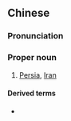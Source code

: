 ==Chinese==
{{zh-forms|gloss=-}}

===Pronunciation===
{{zh-pron
|m=Bōcìsī
|cat=pn
}}

===Proper noun===
{{zh-proper noun}}

# {{lb|zh|archaic}} [[Persia]], [[Iran]]

====Derived terms====
* {{zh-l|波斯|Persia}}